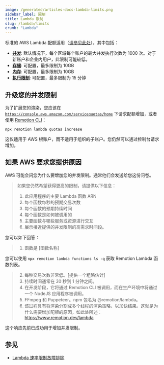 ```yaml
---
image: /generated/articles-docs-lambda-limits.png
sidebar_label: 限制
title: Lambda 限制
slug: /lambda/limits
crumb: "Lambda"
---
```


标准的 AWS Lambda 配额适用（[请参见此处](https://docs.aws.amazon.com/lambda/latest/dg/gettingstarted-limits.html)），其中包括：

- [**并发**](/docs/lambda/concurrency): 默认情况下，每个区域每个账户的最大并发执行次数为 1000 次。对于新账户和企业内用户，此限制可能较低。
- [**存储**](/docs/lambda/disk-size): 可配置，最多限制为 10GB
- [**内存**](/docs/lambda/runtime#memory-size): 可配置，最多限制为 10GB
- [**执行限制**](/docs/lambda/runtime#timeout): 可配置，最多限制为 15 分钟

## 升级您的并发限制

为了扩展您的渲染，您应该在 [`https://console.aws.amazon.com/servicequotas/home`](https://console.aws.amazon.com/servicequotas/home) 下请求配额增加，或者使用 [Remotion CLI](/docs/lambda/cli/quotas)：

```
npx remotion lambda quotas increase
```

这仅适用于 AWS 根账户，而不适用于组织的子账户。您仍然可以通过控制台请求增加。

## 如果 AWS 要求您提供原因

AWS 可能会问您为什么要增加您的并发限制。通常他们会发送给您这份问卷。

> 如果您仍然希望获得更高的限制，请提供以下信息：
>
> 1.  此应用程序的主要 Lambda 函数 ARN
> 2.  每个函数每秒的预期交易次数
> 3.  每个函数的预期持续时间
> 4.  每个函数是如何被调用的
> 5.  主要函数与哪些服务或资源进行交互
> 6.  展示接近提供的并发限制的高需求时间段。

您可以如下回答：

> 1. 函数是 \[函数名称\]

您可以使用 `npx remotion lambda functions ls -q` 获取 Remotion Lambda 函数列表。

> 2. 每秒交易次数非常低。[提供一个粗略估计]
> 3. 持续时间通常在 30 秒到 1 分钟之间。
> 4. 在开发阶段，它将通过 Remotion CLI 被调用，而在生产环境中将通过一个 NodeJS 应用程序被调用。
> 5. FFmpeg 和 Puppeteer。npm 包名为 @remotion/lambda。
> 6. 该过程具有将渲染分割成多个线程的渲染策略，以加快结果。这就是为什么需要增加配额的原因，如此处所述：https://www.remotion.dev/lambda



这个响应先前已成功用于增加并发限制。

## 参见

- [Lambda 速率限制故障排除](/docs/lambda/troubleshooting/rate-limit)
